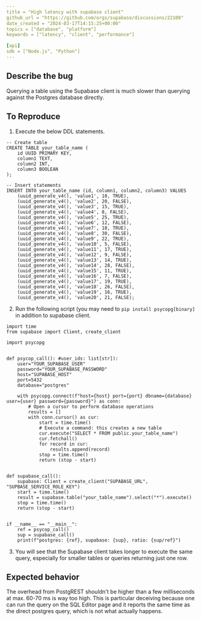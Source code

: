 ```yaml
---
title = "High latency with supabase client"
github_url = "https://github.com/orgs/supabase/discussions/22100"
date_created = "2024-03-17T14:15:25+00:00"
topics = ["database", "platform"]
keywords = ["latency", "client", "performance"]

[api]
sdk = ["Node.js", "Python"]
---
```


## Describe the bug

Querying a table using the Supabase client is much slower than querying against the Postgres database directly.

## To Reproduce

1. Execute the below DDL statements.

```
-- Create table
CREATE TABLE your_table_name (
    id UUID PRIMARY KEY,
    column1 TEXT,
    column2 INT,
    column3 BOOLEAN
);

-- Insert statements
INSERT INTO your_table_name (id, column1, column2, column3) VALUES
    (uuid_generate_v4(), 'value1', 10, TRUE),
    (uuid_generate_v4(), 'value2', 20, FALSE),
    (uuid_generate_v4(), 'value3', 15, TRUE),
    (uuid_generate_v4(), 'value4', 8, FALSE),
    (uuid_generate_v4(), 'value5', 25, TRUE),
    (uuid_generate_v4(), 'value6', 12, FALSE),
    (uuid_generate_v4(), 'value7', 18, TRUE),
    (uuid_generate_v4(), 'value8', 30, FALSE),
    (uuid_generate_v4(), 'value9', 22, TRUE),
    (uuid_generate_v4(), 'value10', 5, FALSE),
    (uuid_generate_v4(), 'value11', 17, TRUE),
    (uuid_generate_v4(), 'value12', 9, FALSE),
    (uuid_generate_v4(), 'value13', 14, TRUE),
    (uuid_generate_v4(), 'value14', 28, FALSE),
    (uuid_generate_v4(), 'value15', 11, TRUE),
    (uuid_generate_v4(), 'value16', 7, FALSE),
    (uuid_generate_v4(), 'value17', 19, TRUE),
    (uuid_generate_v4(), 'value18', 26, FALSE),
    (uuid_generate_v4(), 'value19', 16, TRUE),
    (uuid_generate_v4(), 'value20', 21, FALSE);
```

2. Run the following script (you may need to `pip install psycopg[binary]` in addition to supabase client.

```
import time
from supabase import Client, create_client

import psycopg


def psycop_call(): #user_ids: list[str]):
    user="YOUR_SUPABASE_USER"
    password="YOUR_SUPABASE_PASSWORD"
    host="SUPABASE_HOST"
    port=5432
    database="postgres"

    with psycopg.connect(f"host={host} port={port} dbname={database} user={user} password={password}") as conn:
        # Open a cursor to perform database operations
        results = []
        with conn.cursor() as cur:
            start = time.time()
            # Execute a command: this creates a new table
            cur.execute("SELECT * FROM public.your_table_name")
            cur.fetchall()
            for record in cur:
                results.append(record)
            stop = time.time()
            return (stop - start)


def supabase_call():
    supabase: Client = create_client("SUPABASE_URL", "SUPBASE_SERVICE_ROLE_KEY")
    start = time.time()
    result = supabase.table("your_table_name").select("*").execute()
    stop = time.time()
    return (stop - start)


if __name__ == "__main__":
    ref = psycop_call()
    sup = supabase_call()
    print(f"postgres: {ref}, supabase: {sup}, ratio: {sup/ref}")
```

3. You will see that the Supabase client takes longer to execute the same query, especially for smaller tables or queries returning just one row.

## Expected behavior

The overhead from PostgREST shouldn't be higher than a few milliseconds at max. 60-70 ms is way too high. This is particular deceiving because one can run the query on the SQL Editor page and it reports the same time as the direct postgres query, which is not what actually happens.
